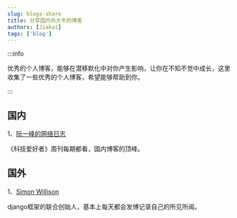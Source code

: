 ```yaml
---
slug: blogs-share
title: 分享国内外大牛的博客
authors: [Jiakai]
tags: ['blog']
---
```


:::info

优秀的个人博客，能够在潜移默化中对你产生影响，让你在不知不觉中成长，这里收集了一些优秀的个人博客，希望能够帮助到你。

:::

## 国内

1、[阮一峰的网络日志](https://www.ruanyifeng.com/blog/)

《科技爱好者》周刊每期都看，国内博客的顶峰。

## 国外

1、[Simon Willison](https://simonwillison.net/)

django框架的联合创始人，基本上每天都会发博记录自己的所见所闻。